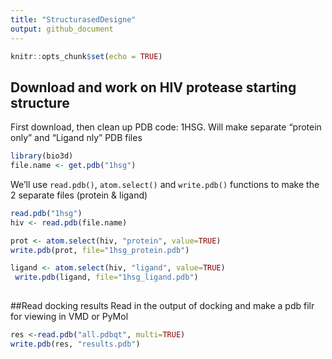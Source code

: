 ```yaml
---
title: "StructurasedDesigne"
output: github_document
---
```


```r
knitr::opts_chunk$set(echo = TRUE)
```

## Download and work on HIV protease starting structure
First download, then clean up PDB code: 1HSG. Will make separate "protein only" and "Ligand nly" PDB files

```r
library(bio3d)
file.name <- get.pdb("1hsg")
```
We'll use `read.pdb()`, `atom.select()` and `write.pdb()` functions to make the 2 separate files (protein & ligand)
```r
read.pdb("1hsg")
hiv <- read.pdb(file.name)
```
```r
prot <- atom.select(hiv, "protein", value=TRUE)
write.pdb(prot, file="1hsg_protein.pdb")

```
```r
ligand <- atom.select(hiv, "ligand", value=TRUE)
 write.pdb(ligand, file="1hsg_ligand.pdb")
 
```

##Read docking results
Read in the output of docking and make a pdb filr for viewing in VMD or PyMol

```r
res <-read.pdb("all.pdbqt", multi=TRUE)
write.pdb(res, "results.pdb")
```


